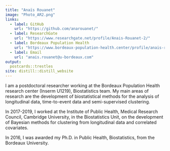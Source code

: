 ```yaml
---
title: "Anaïs Rouanet"
image: "Photo_AR2.png"
links:
  - label: GitHub
    url: "https://github.com/anarouanet/"
  - label: ResearchGate
    url: "https://www.researchgate.net/profile/Anais-Rouanet-2/"
  - label: Bordeaux Population Health
    url: "https://www.bordeaux-population-health.center/profile/anais-rouanet/"
  - label: Email
    url: "anais.rouanet@u-bordeaux.com"
output:
  postcards::trestles
site: distill::distill_website
---
```


I am a postdoctoral researcher working at the Bordeaux Population Health research center (Inserm U1219), Biostatistics team. My main areas of research are the development of biostatistical methods for the analysis of longitudinal data, time-to-event data and semi-supervised clustering.

In 2017-2019, I worked at the Institute of Public Health, Medical Research Council, Cambridge University, in the Biostatistics Unit, on the development of Bayesian methods for clustering from longitudinal data and correlated covariates.

In 2016, I was awarded my Ph.D. in Public Health, Biostatistics, from the Bordeaux University.

<!-- ## Education -->

<!-- **Ph.D. in Public Health - Biostatistics** | Bordeaux, France -->

<!-- Bordeaux University, Bordeaux Population Health research center, Inserm U1219 | 2013 - 2016 -->

<!-- **Master 2: Biostatistics, Bioinformatics, Biomathematics and Health** | Lyon, France -->

<!-- Claude Bernard Lyon I University | 2012 - 2013 -->

<!-- **Engineering School Diploma** | Marseille, France -->

<!-- Ecole Centrale Marseille | 2010 - 2013 -->

<!-- ## Experience -->

<!-- **Research Associate** | 2019 - Present -->

<!-- Bordeaux Population Health research center, Inserm U1219 -->

<!-- **Research Associate** | 2017 - 2019 -->

<!-- Biostatistics Unit, Medical Research Council, Institute of Public Health, Cambridge University, the UK -->
